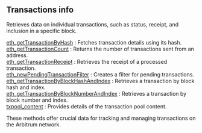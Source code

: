 ## Transactions info

Retrieves data on individual transactions, such as status, receipt, and inclusion in a specific block.

[eth_getTransactionByHash](/arbitrum-api/transactionsinfo/eth_getTransactionByHash) : Fetches transaction details using its hash. \
[eth_getTransactionCount](/arbitrum-api/transactionsinfo/eth_getTransactionCount) : Returns the number of transactions sent from an address. \
[eth_getTransactionReceipt](/arbitrum-api/transactionsinfo/eth_getTransactionReceipt) : Retrieves the receipt of a processed transaction. \
[eth_newPendingTransactionFilter](/arbitrum-api/transactionsinfo/eth_newPendingTransactionFilter) : Creates a filter for pending transactions. \
[eth_getTransactionByBlockHashAndIndex](/arbitrum-api/transactionsinfo/eth_getTransactionByBlockHashAndIndex) : Retrieves a transaction by block hash and index. \
[eth_getTransactionByBlockNumberAndIndex](/arbitrum-api/transactionsinfo/eth_getTransactionByBlockNumberAndIndex) : Retrieves a transaction by block number and index. \
[txpool_content](/arbitrum-api/transactionsinfo/txpool_content) : Provides details of the transaction pool content.

These methods offer crucial data for tracking and managing transactions on the Arbitrum network.
